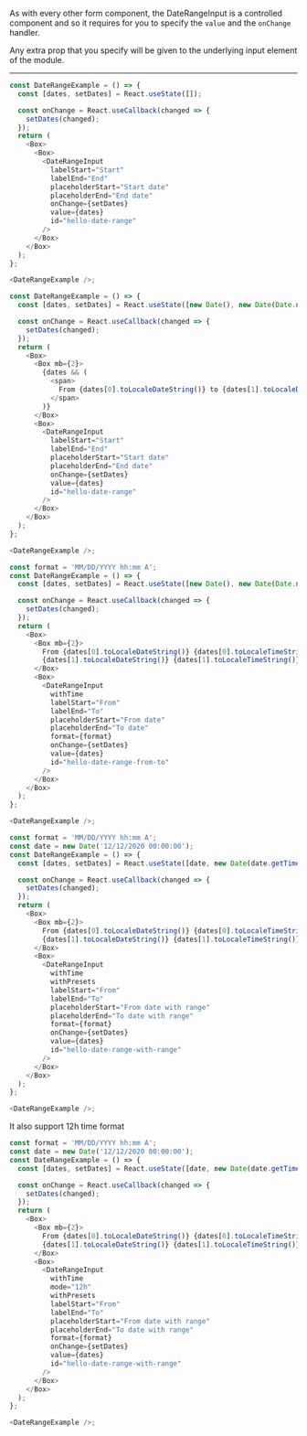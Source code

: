 As with every other form component, the DateRangeInput is a controlled component and so it
requires for you to specify the `value` and the `onChange` handler.

Any extra prop that you specify will be given to the underlying input element of the module.

---

```typescript jsx
const DateRangeExample = () => {
  const [dates, setDates] = React.useState([]);

  const onChange = React.useCallback(changed => {
    setDates(changed);
  });
  return (
    <Box>
      <Box>
        <DateRangeInput
          labelStart="Start"
          labelEnd="End"
          placeholderStart="Start date"
          placeholderEnd="End date"
          onChange={setDates}
          value={dates}
          id="hello-date-range"
        />
      </Box>
    </Box>
  );
};

<DateRangeExample />;
```

```typescript jsx
const DateRangeExample = () => {
  const [dates, setDates] = React.useState([new Date(), new Date(Date.now() + 604800)]);

  const onChange = React.useCallback(changed => {
    setDates(changed);
  });
  return (
    <Box>
      <Box mb={2}>
        {dates && (
          <span>
            From {dates[0].toLocaleDateString()} to {dates[1].toLocaleDateString()}
          </span>
        )}
      </Box>
      <Box>
        <DateRangeInput
          labelStart="Start"
          labelEnd="End"
          placeholderStart="Start date"
          placeholderEnd="End date"
          onChange={setDates}
          value={dates}
          id="hello-date-range"
        />
      </Box>
    </Box>
  );
};

<DateRangeExample />;
```

```typescript jsx
const format = 'MM/DD/YYYY hh:mm A';
const DateRangeExample = () => {
  const [dates, setDates] = React.useState([new Date(), new Date(Date.now() + 12096e5)]);

  const onChange = React.useCallback(changed => {
    setDates(changed);
  });
  return (
    <Box>
      <Box mb={2}>
        From {dates[0].toLocaleDateString()} {dates[0].toLocaleTimeString()} to{' '}
        {dates[1].toLocaleDateString()} {dates[1].toLocaleTimeString()}
      </Box>
      <Box>
        <DateRangeInput
          withTime
          labelStart="From"
          labelEnd="To"
          placeholderStart="From date"
          placeholderEnd="To date"
          format={format}
          onChange={setDates}
          value={dates}
          id="hello-date-range-from-to"
        />
      </Box>
    </Box>
  );
};

<DateRangeExample />;
```

```typescript jsx
const format = 'MM/DD/YYYY hh:mm A';
const date = new Date('12/12/2020 00:00:00');
const DateRangeExample = () => {
  const [dates, setDates] = React.useState([date, new Date(date.getTime() + 12096e5)]);

  const onChange = React.useCallback(changed => {
    setDates(changed);
  });
  return (
    <Box>
      <Box mb={2}>
        From {dates[0].toLocaleDateString()} {dates[0].toLocaleTimeString()} to{' '}
        {dates[1].toLocaleDateString()} {dates[1].toLocaleTimeString()}
      </Box>
      <Box>
        <DateRangeInput
          withTime
          withPresets
          labelStart="From"
          labelEnd="To"
          placeholderStart="From date with range"
          placeholderEnd="To date with range"
          format={format}
          onChange={setDates}
          value={dates}
          id="hello-date-range-with-range"
        />
      </Box>
    </Box>
  );
};

<DateRangeExample />;
```

It also support 12h time format

```typescript jsx
const format = 'MM/DD/YYYY hh:mm A';
const date = new Date('12/12/2020 00:00:00');
const DateRangeExample = () => {
  const [dates, setDates] = React.useState([date, new Date(date.getTime() + 12096e5)]);

  const onChange = React.useCallback(changed => {
    setDates(changed);
  });
  return (
    <Box>
      <Box mb={2}>
        From {dates[0].toLocaleDateString()} {dates[0].toLocaleTimeString()} to{' '}
        {dates[1].toLocaleDateString()} {dates[1].toLocaleTimeString()}
      </Box>
      <Box>
        <DateRangeInput
          withTime
          mode="12h"
          withPresets
          labelStart="From"
          labelEnd="To"
          placeholderStart="From date with range"
          placeholderEnd="To date with range"
          format={format}
          onChange={setDates}
          value={dates}
          id="hello-date-range-with-range"
        />
      </Box>
    </Box>
  );
};

<DateRangeExample />;
```
